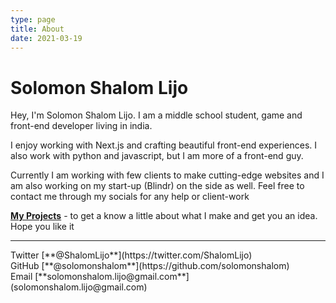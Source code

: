 ```yaml
---
type: page
title: About
date: 2021-03-19
---
```


# Solomon Shalom Lijo

Hey, I'm Solomon Shalom Lijo. I am a middle school student, game and front-end developer living in india. 

I enjoy working with Next.js and crafting beautiful front-end experiences. I also work with python and javascript, 
but I am more of a front-end guy. 

Currently I am working with few clients to make cutting-edge websites and I am also working on my start-up (Blindr) on the side as well. 
Feel free to contact me through my socials for any help or client-work

[**My Projects**](https://github.com/solomonshalom?tab=repositories) - to get a know a little about what I make and get you an idea. Hope you like it

---

<div>
  Twitter [**@ShalomLijo**](https://twitter.com/ShalomLijo)
  <br />
  GitHub [**@solomonshalom**](https://github.com/solomonshalom)
  <br />
  Email [**solomonshalom.lijo@gmail.com**](solomonshalom.lijo@gmail.com)
</div>
